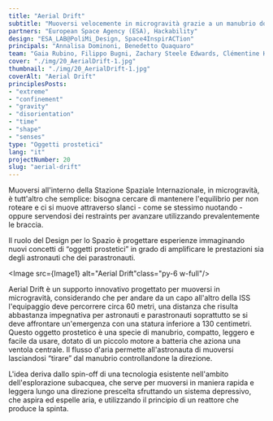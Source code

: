 ```yaml
---
title: "Aerial Drift"
subtitle: "Muoversi velocemente in microgravità grazie a un manubrio dotato di ventola centrale che si muove nella direzione desiderata."
partners: "European Space Agency (ESA), Hackability"
design: "ESA_LAB@PoliMi_Design, Space4InspirACTion"
principals: "Annalisa Dominoni, Benedetto Quaquaro"
team: "Gaia Rubino, Filippo Bugni, Zachary Steele Edwards, Clémentine Hemici, Jisoo Kim, Mayara Menezes"
cover: "./img/20_AerialDrift-1.jpg"
thumbnail: "./img/20_AerialDrift-1.jpg"
coverAlt: "Aerial Drift"
principlesPosts: 
- "extreme" 
- "confinement" 
- "gravity" 
- "disorientation" 
- "time"
- "shape"
- "senses"
type: "Oggetti prostetici"
lang: "it"
projectNumber: 20
slug: "aerial-drift"
---
```



Muoversi all'interno della Stazione Spaziale Internazionale, in microgravità, è tutt'altro che semplice: bisogna cercare di mantenere l'equilibrio per non roteare e ci si muove attraverso slanci - come se stessimo nuotando - oppure servendosi dei restraints per avanzare utilizzando prevalentemente le braccia.

Il ruolo del Design per lo Spazio è progettare esperienze immaginando nuovi concetti di “oggetti prostetici” in grado di amplificare le prestazioni sia degli astronauti che dei parastronauti. 

<Image src={Image1} alt="Aerial Drift"class="py-6 w-full"/>

Aerial Drift è un supporto innovativo progettato per muoversi in microgravità, considerando che per andare da un capo all'altro della ISS l'equipaggio deve percorrere circa 60 metri, una distanza che risulta abbastanza impegnativa per astronauti e parastronauti soprattutto se si deve affrontare un'emergenza con una statura inferiore a 130 centimetri. Questo oggetto prostetico è una specie di manubrio, compatto, leggero e facile da usare, dotato di un piccolo motore a batteria che aziona una ventola centrale. Il flusso d'aria permette all'astronauta di muoversi lasciandosi “tirare” dal manubrio controllandone la direzione. 

L'idea deriva dallo spin-off di una tecnologia esistente nell'ambito dell'esplorazione subacquea, che serve per muoversi in maniera rapida e leggera lungo una direzione prescelta sfruttando un sistema depressivo, che aspira ed espelle aria, e utilizzando il principio di un reattore che produce la spinta.